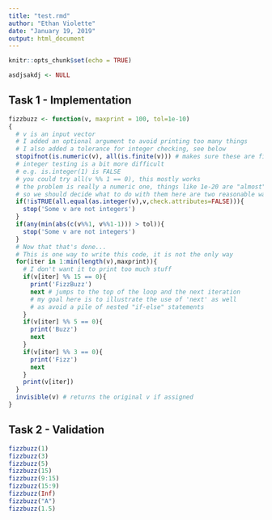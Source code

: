 ```yaml
---
title: "test.rmd"
author: "Ethan Violette"
date: "January 19, 2019"
output: html_document
---
```


```r
knitr::opts_chunk$set(echo = TRUE)
```

```r
asdjsakdj <- NULL
```


## Task 1 - Implementation

```r
fizzbuzz <- function(v, maxprint = 100, tol=1e-10)
{
  # v is an input vector
  # I added an optional argument to avoid printing too many things
  # I also added a tolerance for integer checking, see below
  stopifnot(is.numeric(v), all(is.finite(v))) # makes sure these are finite numbers
  # integer testing is a bit more difficult
  # e.g. is.integer(1) is FALSE
  # you could try all(v %% 1 == 0), this mostly works
  # the problem is really a numeric one, things like 1e-20 are "almost" integers,
  # so we should decide what to do with them here are two reasonable ways
  if(!isTRUE(all.equal(as.integer(v),v,check.attributes=FALSE))){
    stop('Some v are not integers')
  }
  if(any(min(abs(c(v%%1, v%%1-1))) > tol)){
    stop('Some v are not integers')
  }
  # Now that that's done...
  # This is one way to write this code, it is not the only way
  for(iter in 1:min(length(v),maxprint)){
    # I don't want it to print too much stuff
    if(v[iter] %% 15 == 0){
      print('FizzBuzz')
      next # jumps to the top of the loop and the next iteration
      # my goal here is to illustrate the use of 'next' as well
      # as avoid a pile of nested "if-else" statements
    }
    if(v[iter] %% 5 == 0){
      print('Buzz')
      next
    }
    if(v[iter] %% 3 == 0){
      print('Fizz')
      next
    }
    print(v[iter])
  }
  invisible(v) # returns the original v if assigned
}
```

## Task 2 - Validation


```r
fizzbuzz(1)
fizzbuzz(3)
fizzbuzz(5)
fizzbuzz(15)
fizzbuzz(9:15)
fizzbuzz(15:9)
fizzbuzz(Inf)
fizzbuzz("A")
fizzbuzz(1.5)
```
